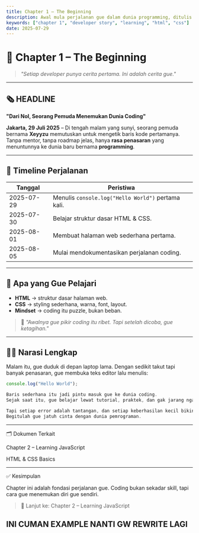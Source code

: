 ```yaml
---
title: Chapter 1 – The Beginning
description: Awal mula perjalanan gue dalam dunia programming, ditulis seperti artikel koran.
keywords: ["chapter 1", "developer story", "learning", "html", "css"]
date: 2025-07-29
---
```


# 📰 Chapter 1 – The Beginning

> *"Setiap developer punya cerita pertama. Ini adalah cerita gue."*

---

## 🗞️ HEADLINE  
**"Dari Nol, Seorang Pemuda Menemukan Dunia Coding"**

**Jakarta, 29 Juli 2025** – Di tengah malam yang sunyi, seorang pemuda bernama **Xeyyzu** memutuskan untuk mengetik baris kode pertamanya.  
Tanpa mentor, tanpa roadmap jelas, hanya **rasa penasaran** yang menuntunnya ke dunia baru bernama **programming**.

---

## 📅 Timeline Perjalanan

| Tanggal    | Peristiwa                                               |
| ---------- | ------------------------------------------------------- |
| 2025-07-29 | Menulis `console.log("Hello World")` pertama kali.     |
| 2025-07-30 | Belajar struktur dasar HTML & CSS.                     |
| 2025-08-01 | Membuat halaman web sederhana pertama.                 |
| 2025-08-05 | Mulai mendokumentasikan perjalanan coding.             |

---

## 🎯 Apa yang Gue Pelajari

- **HTML** → struktur dasar halaman web.  
- **CSS** → styling sederhana, warna, font, layout.  
- **Mindset** → coding itu puzzle, bukan beban.  

> 💬 *"Awalnya gue pikir coding itu ribet. Tapi setelah dicoba, gue ketagihan."*

---

## 🧑‍💻 Narasi Lengkap

Malam itu, gue duduk di depan laptop lama. Dengan sedikit takut tapi banyak penasaran, gue membuka teks editor lalu menulis:  

```js
console.log("Hello World");

Baris sederhana itu jadi pintu masuk gue ke dunia coding.
Sejak saat itu, gue belajar lewat tutorial, praktek, dan gak jarang ngadepin error yang bikin pusing.

Tapi setiap error adalah tantangan, dan setiap keberhasilan kecil bikin gue merasa naik level.
Begitulah gue jatuh cinta dengan dunia pemrograman.
```

---

🗂️ Dokumen Terkait

Chapter 2 – Learning JavaScript

HTML & CSS Basics



---

✅ Kesimpulan

Chapter ini adalah fondasi perjalanan gue.
Coding bukan sekadar skill, tapi cara gue menemukan diri gue sendiri.

> 📌 Lanjut ke: Chapter 2 – Learning JavaScript


## INI CUMAN EXAMPLE NANTI GW REWRITE LAGI
